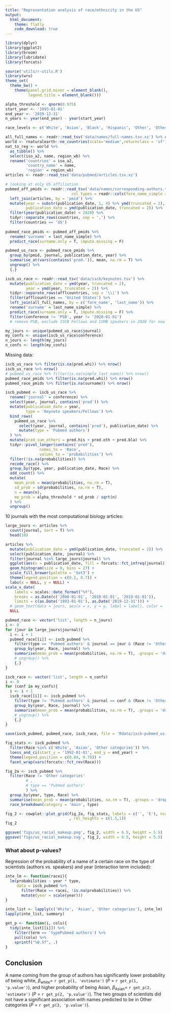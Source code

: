 ```yaml
---
title: "Representation analysis of race/ethnicity in the US"
output:
  html_document:
    theme: flatly
    code_download: true
---
```



```r
library(dplyr)
library(ggplot2)
library(broom)
library(lubridate)
library(forcats)

source('utils/r-utils.R')
library(wru)
theme_set(
  theme_bw() + 
    theme(panel.grid.minor = element_blank(),
          legend.title = element_blank()))

alpha_threshold <- qnorm(0.975)
start_year <- '1993-01-01'
end_year <- '2019-12-31'
n_years <- year(end_year) - year(start_year)

race_levels <- c('White', 'Asian', 'Black', 'Hispanic', 'Other', 'Other categories')
```


```r
all_full_names <- readr::read_tsv('data/names/full-names.tsv.xz') %>% distinct()
world <- rnaturalearth::ne_countries(scale='medium',returnclass = 'sf') 
nat_to_reg <- world %>% 
  as_tibble() %>% 
  select(iso_a2, name, region_wb) %>% 
  rename('countries' = iso_a2,
         'country_name' = name,
         'region' = region_wb)
articles <- readr::read_tsv('data/pubmed/articles.tsv.xz')

# looking at only US affiliation
pubmed_aff_pmids <- readr::read_tsv('data/names/corresponding-authors.tsv.xz',
                             col_types = readr::cols(fore_name_simple = readr::col_character())) %>%
  left_join(articles, by = 'pmid') %>%
  mutate(year = substr(publication_date, 1, 4) %>% ymd(truncated = 2),
         publication_date = ymd(publication_date, truncated = 2)) %>% 
  filter(year(publication_date) < 2020) %>% 
  tidyr::separate_rows(countries, sep = ',') %>% 
  filter(countries == 'US')
  
pubmed_race_pmids <- pubmed_aff_pmids %>%
  rename('surname' = last_name_simple) %>% 
  predict_race(surname.only = T, impute.missing = F) 

pubmed_us_race <- pubmed_race_pmids %>% 
  group_by(pmid, journal, publication_date, year) %>% 
  summarise_at(vars(contains('pred.')), mean, na.rm = T) %>% 
  ungroup() %>%
  {.}

iscb_us_race <- readr::read_tsv('data/iscb/keynotes.tsv') %>%
  mutate(publication_date = ymd(year, truncated = 2),
         year = ymd(year, truncated = 2)) %>% 
  tidyr::separate_rows(afflcountries, sep = '\\|') %>% 
  filter(afflcountries == 'United States') %>% 
  left_join(all_full_names, by = c('fore_name', 'last_name')) %>%
  rename('surname' = last_name_simple) %>%
  predict_race(surname.only = T, impute.missing = F) %>% 
  filter(conference != 'PSB', year != '2020-01-01') 
  # remove PSB, exclude ISCB Fellows and ISMB speakers in 2020 for now

my_jours <- unique(pubmed_us_race$journal)
my_confs <- unique(iscb_us_race$conference)
n_jours <- length(my_jours)
n_confs <- length(my_confs)
```

Missing data:
```r
iscb_us_race %>% filter(is.na(pred.whi)) %>% nrow()
iscb_us_race %>% nrow()
# pubmed_us_race %>% filter(is.na(simple_last_name)) %>% nrow()
pubmed_race_pmids %>% filter(is.na(pred.whi)) %>% nrow()
pubmed_race_pmids %>% filter(is.na(surname)) %>% nrow()
```


```r
iscb_pubmed <- iscb_us_race %>%
  rename('journal' = conference) %>% 
  select(year, journal, contains('pred')) %>%
  mutate(publication_date = year,
         type = 'Keynote speakers/Fellows') %>%
  bind_rows(
    pubmed_us_race %>%
      select(year, journal, contains('pred'), publication_date) %>%
      mutate(type = 'Pubmed authors')
  ) %>%
  mutate(pred_sum_others = pred.his + pred.oth + pred.bla) %>% 
  tidyr::pivot_longer(contains('pred'),
               names_to = 'Race',
               values_to = 'probabilities') %>%
  filter(!is.na(probabilities)) %>% 
  recode_race() %>%
  group_by(type, year, publication_date, Race) %>%
  add_count() %>%
  mutate(
    mean_prob = mean(probabilities, na.rm = T),
    sd_prob = sd(probabilities, na.rm = T),
    n = mean(n),
    me_prob = alpha_threshold * sd_prob / sqrt(n)
  ) %>%
  ungroup() 
```

10 journals with the most computational biology articles:

```r
large_jours <- articles %>%
  count(journal, sort = T) %>% 
  head(10)

articles %>% 
  mutate(publication_date = ymd(publication_date, truncated = 2)) %>% 
  select(publication_date, journal) %>% 
  filter(journal %in% large_jours$journal) %>% 
  ggplot(aes(x = publication_date, fill = forcats::fct_infreq(journal))) +
  geom_histogram(size = 0, bins = 27) +
  scale_fill_brewer(palette = 'Set3') +
  theme(legend.position = c(0.2, 0.7)) +
  labs(x = NULL, y = NULL) +
scale_x_date(
    labels = scales::date_format("%Y"),
    breaks = as.Date(c('2000-01-01', '2010-01-01', '2019-01-01')),
    limits = c(as.Date('1993-01-01'), as.Date('2019-12-31'))) + 
  # geom_text(data = jours, aes(x = x, y = y, label = label), color = 'grey10') +
  NULL
```


```r
pubmed_race <- vector('list', length = n_jours)
i <- 0
for (jour in large_jours$journal){
  i <- i + 1
  pubmed_race[[i]] <- iscb_pubmed %>%
    filter(type == 'Pubmed authors' & journal == jour & (Race != 'Other categories')) %>%
    group_by(year, Race, journal) %>%
    summarise(mean_prob = mean(probabilities, na.rm = T), .groups = 'drop') %>%
    # ungroup() %>% 
    {.}
}

iscb_race <- vector('list', length = n_confs)
i <- 0
for (conf in my_confs){
  i <- i + 1
  iscb_race[[i]] <- iscb_pubmed %>%
    filter(type != 'Pubmed authors' & journal == conf & (Race != 'Other categories')) %>%
    group_by(year, Race, journal) %>%
    summarise(mean_prob = mean(probabilities, na.rm = T), .groups = 'drop') %>%
    # ungroup() %>% 
    {.}
}
```

```r
save(iscb_pubmed, pubmed_race, iscb_race, file = 'Rdata/iscb-pubmed_us-race.Rdata')
```

```r
fig_stats <- iscb_pubmed %>% 
  filter(Race %in% c('White', 'Asian', 'Other categories')) %>% 
  loess_and_ci(start_y = '1992-01-01', end_y = end_year) +
  theme(legend.position = c(0.84, 0.78)) +
  facet_wrap(vars(forcats::fct_rev(Race)))

fig_2a <- iscb_pubmed %>%
  filter(Race != 'Other categories'
         # ,
         # type == 'Pubmed authors'
         ) %>%
  group_by(year, type, Race) %>%
  summarise(mean_prob = mean(probabilities, na.rm = T), .groups = 'drop') %>%
  race_breakdown(category = 'main', type)

fig_2 <- cowplot::plot_grid(fig_2a, fig_stats, labels = c('', 'E'), ncol = 1
                            , rel_heights = c(1.5,1))
fig_2

ggsave('figs/us_racial_makeup.png', fig_2, width = 6.5, height = 5.5)
ggsave('figs/us_racial_makeup.svg', fig_2, width = 6.5, height = 5.5)
```

### What about p-values?

Regression of the probability of a name of a certain race on the type of scientists (authors vs. speakers) and year (interaction term included):

```r
inte_lm <- function(racei){
  lm(probabilities ~ year * type, 
     data = iscb_pubmed %>% 
       filter(Race == racei, !is.na(probabilities)) %>% 
       mutate(year = scale(year)))
}

inte_list <- lapply(c('White', 'Asian', 'Other categories'), inte_lm)
lapply(inte_list, summary)
```

```r
get_p <- function(i, colu){
  tidy(inte_list[[i]]) %>% 
    filter(term == 'typePubmed authors') %>% 
    pull(colu) %>% 
    sprintf("%0.5f", .)
}
```

## Conclusion

A name coming from the group of authors has significantly lower probability of being white, $\beta_\textrm{white} =$ `r get_p(1, 'estimate')` (_P_ = `r get_p(1, 'p.value')`), and higher probability of being Asian, $\beta_\textrm{Asian} =$ `r get_p(2, 'estimate')` (_P_ = `r get_p(2, 'p.value')`). The two groups of scientists did not have a significant association with names predicted to be in Other categories (_P_ = `r get_p(3, 'p.value')`).
